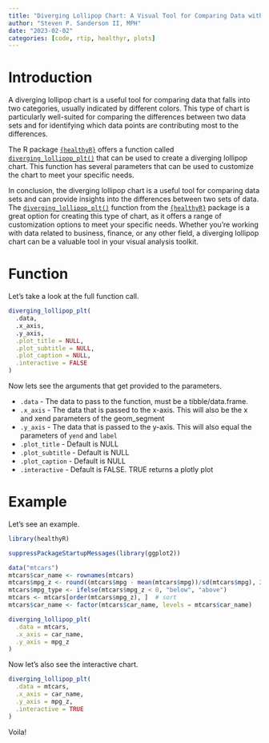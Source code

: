 ```yaml
---
title: "Diverging Lollipop Chart: A Visual Tool for Comparing Data with {healthyR}"
author: "Steven P. Sanderson II, MPH"
date: "2023-02-02"
categories: [code, rtip, healthyr, plots]
---
```


# Introduction

A diverging lollipop chart is a useful tool for comparing data that falls into two categories, usually indicated by different colors. This type of chart is particularly well-suited for comparing the differences between two data sets and for identifying which data points are contributing most to the differences.

The R package [`{healthyR}`](https://www.spsanderson.com/healthyR/) offers a function called [`diverging_lollipop_plt()`](https://www.spsanderson.com/healthyR/reference/diverging_lollipop_plt.html) that can be used to create a diverging lollipop chart. This function has several parameters that can be used to customize the chart to meet your specific needs.

In conclusion, the diverging lollipop chart is a useful tool for comparing data sets and can provide insights into the differences between two sets of data. The [`diverging_lollipop_plt()`](https://www.spsanderson.com/healthyR/reference/diverging_lollipop_plt.html) function from the [`{healthyR}`](https://www.spsanderson.com/healthyR/) package is a great option for creating this type of chart, as it offers a range of customization options to meet your specific needs. Whether you're working with data related to business, finance, or any other field, a diverging lollipop chart can be a valuable tool in your visual analysis toolkit.


# Function

Let's take a look at the full function call.

```r
diverging_lollipop_plt(
  .data,
  .x_axis,
  .y_axis,
  .plot_title = NULL,
  .plot_subtitle = NULL,
  .plot_caption = NULL,
  .interactive = FALSE
)
```

Now lets see the arguments that get provided to the parameters.

*  `.data` - The data to pass to the function, must be a tibble/data.frame.
*  `.x_axis` - The data that is passed to the x-axis. This will also be the x and xend parameters of the geom_segment
*  `.y_axis` - The data that is passed to the y-axis. This will also equal the parameters of `yend` and `label`
*  `.plot_title` - Default is NULL
*  `.plot_subtitle` - Default is NULL
*  `.plot_caption` - Default is NULL
*  `.interactive` - Default is FALSE. TRUE returns a plotly plot

# Example

Let's see an example.

```r
library(healthyR)

suppressPackageStartupMessages(library(ggplot2))

data("mtcars")
mtcars$car_name <- rownames(mtcars)
mtcars$mpg_z <- round((mtcars$mpg - mean(mtcars$mpg))/sd(mtcars$mpg), 2)
mtcars$mpg_type <- ifelse(mtcars$mpg_z < 0, "below", "above")
mtcars <- mtcars[order(mtcars$mpg_z), ]  # sort
mtcars$car_name <- factor(mtcars$car_name, levels = mtcars$car_name)

diverging_lollipop_plt(
  .data = mtcars, 
  .x_axis = car_name,
  .y_axis = mpg_z
)
```

Now let's also see the interactive chart.

```r
diverging_lollipop_plt(
  .data = mtcars, 
  .x_axis = car_name,
  .y_axis = mpg_z,
  .interactive = TRUE
)
```

Voila!